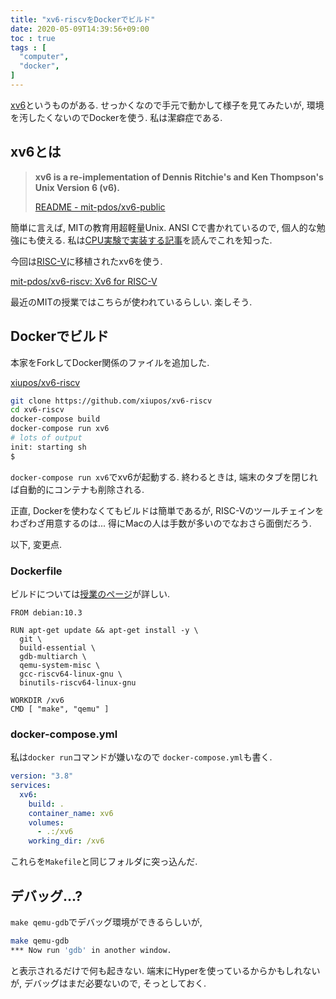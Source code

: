 ```yaml
---
title: "xv6-riscvをDockerでビルド"
date: 2020-05-09T14:39:56+09:00
toc : true
tags : [
  "computer",
  "docker",
]
---
```


[xv6](https://ja.wikipedia.org/wiki/Xv6)というものがある.
せっかくなので手元で動かして様子を見てみたいが,
環境を汚したくないのでDockerを使う.
私は潔癖症である.

## xv6とは

> **xv6 is a re-implementation of Dennis Ritchie's and Ken Thompson's Unix
Version 6 (v6).**
>
> [README - mit-pdos/xv6-public](https://github.com/mit-pdos/xv6-public/blob/master/README)

簡単に言えば,
MITの教育用超軽量Unix.
ANSI Cで書かれているので,
個人的な勉強にも使える.
私は[CPU実験で実装する記事](http://nullpo-head.hateblo.jp/entry/2015/03/24/205419)を読んでこれを知った.

今回は[RISC-V](https://ja.wikipedia.org/wiki/RISC-V)に移植されたxv6を使う.

[mit-pdos/xv6-riscv: Xv6 for RISC-V](https://github.com/mit-pdos/xv6-riscv/blob/riscv/README)

最近のMITの授業ではこちらが使われているらしい.
楽しそう.

## Dockerでビルド

本家をForkしてDocker関係のファイルを追加した.

[xiupos/xv6-riscv](https://github.com/xiupos/xv6-riscv)

```bash
git clone https://github.com/xiupos/xv6-riscv
cd xv6-riscv
docker-compose build
docker-compose run xv6
# lots of output
init: starting sh
$
```

`docker-compose run xv6`でxv6が起動する.
終わるときは, 端末のタブを閉じれば自動的にコンテナも削除される.

正直, Dockerを使わなくてもビルドは簡単であるが,
RISC-Vのツールチェインをわざわざ用意するのは...
得にMacの人は手数が多いのでなおさら面倒だろう.

以下, 変更点.

### Dockerfile

ビルドについては[授業のページ](https://pdos.csail.mit.edu/6.828/2019/tools.html)が詳しい.

```docker
FROM debian:10.3

RUN apt-get update && apt-get install -y \
  git \
  build-essential \
  gdb-multiarch \
  qemu-system-misc \
  gcc-riscv64-linux-gnu \
  binutils-riscv64-linux-gnu

WORKDIR /xv6
CMD [ "make", "qemu" ]
```

### docker-compose.yml

私は`docker run`コマンドが嫌いなので
`docker-compose.yml`も書く.

```yaml
version: "3.8"
services:
  xv6:
    build: .
    container_name: xv6
    volumes:
      - .:/xv6
    working_dir: /xv6
```

これらを`Makefile`と同じフォルダに突っ込んだ.

## デバッグ...?

`make qemu-gdb`でデバッグ環境ができるらしいが,

```bash
make qemu-gdb
*** Now run 'gdb' in another window.
```

と表示されるだけで何も起きない.
端末にHyperを使っているからかもしれないが,
デバッグはまだ必要ないので, そっとしておく.
